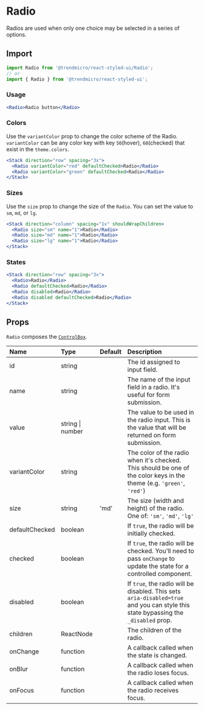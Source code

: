 # Radio

Radios are used when only one choice may be selected in a series of options.

## Import

```js
import Radio from '@trendmicro/react-styled-ui/Radio';
// or
import { Radio } from '@trendmicro/react-styled-ui';
```

### Usage

```jsx
<Radio>Radio button</Radio>
```

### Colors

Use the `variantColor` prop to change the color scheme of the Radio. `variantColor` can be any color key with key `50`(hover), `60`(checked) that exist in the `theme.colors`.

```jsx
<Stack direction="row" spacing="3x">
  <Radio variantColor="red" defaultChecked>Radio</Radio>
  <Radio variantColor="green" defaultChecked>Radio</Radio>
</Stack>
```

### Sizes

Use the `size` prop to change the size of the `Radio`. You can set the value to `sm`, `md`, or `lg`.

```jsx
<Stack direction="column" spacing="1x" shouldWrapChildren>
  <Radio size="sm" name="1">Radio</Radio>
  <Radio size="md" name="1">Radio</Radio>
  <Radio size="lg" name="1">Radio</Radio>
</Stack>
```

### States

```jsx
<Stack direction="row" spacing="3x">
  <Radio>Radio</Radio>
  <Radio defaultChecked>Radio</Radio>
  <Radio disabled>Radio</Radio>
  <Radio disabled defaultChecked>Radio</Radio>
</Stack>
```

## Props

`Radio` composes the [`ControlBox`](./controlbox).

| Name | Type | Default | Description |
| :--- | :--- | :------ | :---------- |
| id | string | | The id assigned to input field. |
| name | string | | The name of the input field in a radio. It's useful for form submission. |
| value | string \| number | | The value to be used in the radio input. This is the value that will be returned on form submission. |
| variantColor | string | | The color of the radio when it's checked. This should be one of the color keys in the theme (e.g. `'green'`, `'red'`) |
| size | string | 'md' | The size (width and height) of the radio. One of: `'sm'`, `'md'`, `'lg'` |
| defaultChecked | boolean | | If `true`, the radio will be initially checked. |
| checked | boolean | | If `true`, the radio will be checked. You'll need to pass `onChange` to update the state for a controlled component. |
| disabled | boolean | | If `true`, the radio will be disabled. This sets `aria-disabled=true` and you can style this state bypassing the `_disabled` prop. |
| children | ReactNode | | The children of the radio. |
| onChange | function | | A callback called when the state is changed. |
| onBlur | function | | A callback called when the radio loses focus. |
| onFocus | function | | A callback called when the radio receives focus. |
